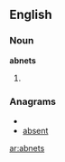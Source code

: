 ==English==

===Noun===
'''abnets'''

# {{plural of|[[abnet]]}}

===Anagrams===
* {{alphagram|abenst}}
* [[absent#English|absent]]

[[ar:abnets]]